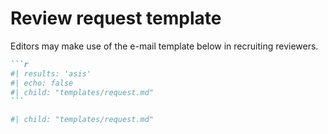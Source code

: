 # Review request template {#reviewrequesttemplate}

Editors may make use of the e-mail template below in recruiting reviewers.

::: {.content-hidden when-format="pdf"}
````markdown
```r
#| results: 'asis'
#| echo: false
#| child: "templates/request.md"
```
````
:::

::: {.content-visible when-format="pdf"}
```r
#| child: "templates/request.md"

```
:::
